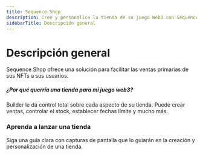 ```yaml
---
title: Sequence Shop
description: Cree y personalice la tienda de su juego Web3 con Sequence.
sidebarTitle: Descripción general
---
```


# Descripción general
Sequence Shop ofrece una solución para facilitar las ventas primarias de sus NFTs a sus usuarios.

##### ¿Por qué querría una tienda para mi juego web3?
Builder le da control total sobre cada aspecto de su tienda. Puede crear ventas, controlar el stock, establecer fechas límite y mucho más.

### Aprenda a lanzar una tienda

<CardGroup cols={2}>
  <Card title="Guía de 9 pasos, fácil de leer" icon="book-open" href="/solutions/shop/guide">
    Siga una guía clara con capturas de pantalla que lo guiarán en la creación y personalización de una tienda.
  </Card>
</CardGroup>
